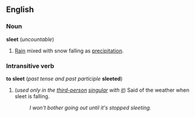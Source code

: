 ==English==
===Noun===
'''sleet''' (''uncountable'')

#[[Rain]] mixed with snow falling as [[precipitation]].

===Intransitive verb===
'''to sleet''' (''past tense and past participle'' '''sleeted''')
#(''used only in the [[third-person]] [[singular]] with [[it]]'') Said of the weather when sleet is falling.
#:''I won't bother going out until it's stopped sleeting.''